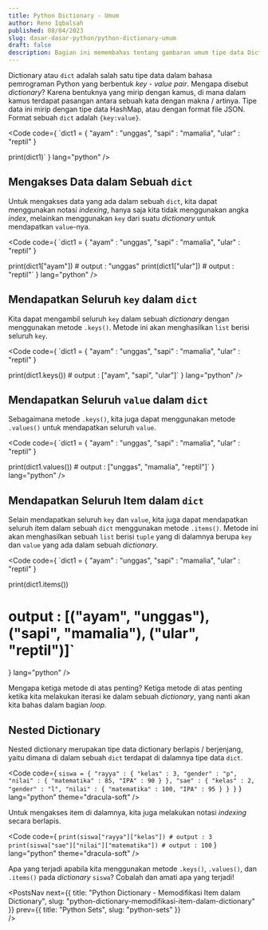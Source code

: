 ```yaml
---
title: Python Dictionary - Umum
author: Reno Iqbalsah
published: 08/04/2023
slug: dasar-dasar-python/python-dictionary-umum
draft: false
description: Bagian ini memembahas tentang gambaran umum tipe data Dictionary pada bahasa pemrograman Python.
---
```


Dictionary atau `dict` adalah salah satu tipe data dalam bahasa pemrograman Python yang berbentuk _key - value pair_.
Mengapa disebut _dictionary_? Karena bentuknya yang mirip dengan kamus, di mana dalam kamus terdapat pasangan antara sebuah kata dengan makna / artinya.
Tipe data ini mirip dengan tipe data HashMap, atau dengan format file JSON. Format sebuah `dict` adalah `{key:value}`.

<Code
code={
`dict1 = {
    "ayam" : "unggas",
    "sapi" : "mamalia",
    "ular" : "reptil"
}

print(dict1)`
}
lang="python"
/>

## Mengakses Data dalam Sebuah `dict`

Untuk mengakses data yang ada dalam sebuah `dict`, kita dapat menggunakan notasi _indexing_, hanya saja kita tidak menggunakan angka _index_, melainkan menggunakan
`key` dari suatu _dictionary_ untuk mendapatkan `value`-nya.

<Code
code={
`dict1 = {
    "ayam" : "unggas",
    "sapi" : "mamalia",
    "ular" : "reptil"
}

print(dict1["ayam"]) # output : "unggas"
print(dict1["ular"]) # output : "reptil"`
}
lang="python"
/>

## Mendapatkan Seluruh `key` dalam `dict`

Kita dapat mengambil seluruh `key` dalam sebuah _dictionary_ dengan menggunakan metode `.keys()`. Metode ini akan menghasilkan `list` berisi seluruh `key`.

<Code
code={
`dict1 = {
    "ayam" : "unggas",
    "sapi" : "mamalia",
    "ular" : "reptil"
}

print(dict1.keys()) # output : ["ayam", "sapi", "ular"]`
}
lang="python"
/>

## Mendapatkan Seluruh `value` dalam `dict`

Sebagaimana metode `.keys()`, kita juga dapat menggunakan metode `.values()` untuk mendapatkan seluruh `value`.

<Code
code={
`dict1 = {
    "ayam" : "unggas",
    "sapi" : "mamalia",
    "ular" : "reptil"
}

print(dict1.values()) # output : ["unggas", "mamalia", "reptil"]`
}
lang="python"
/>

## Mendapatkan Seluruh Item dalam `dict`

Selain mendapatkan seluruh `key` dan `value`, kita juga dapat mendapatkan seluruh item dalam sebuah `dict` menggunakan metode `.items()`. Metode ini akan 
menghasilkan sebuah `list` berisi `tuple` yang di dalamnya berupa `key` dan `value` yang ada dalam sebuah _dictionary_.

<Code
code={
`dict1 = {
    "ayam" : "unggas",
    "sapi" : "mamalia",
    "ular" : "reptil"
}

print(dict1.items()) 
# output : [("ayam", "unggas"), ("sapi", "mamalia"), ("ular", "reptil")]`
}
lang="python"
/>

Mengapa ketiga metode di atas penting? Ketiga metode di atas penting ketika kita melakukan iterasi ke dalam sebuah _dictionary_, yang nanti akan kita bahas dalam bagian _loop_.

## Nested Dictionary

Nested dictionary merupakan tipe data dictionary berlapis / berjenjang, yaitu dimana di dalam sebuah `dict` terdapat di dalamnya tipe data `dict`.

<Code
code={
`siswa = {
    "rayya" : {
        "kelas" : 3,
        "gender" : "p",
        "nilai" : {
            "matematika" : 85,
            "IPA" : 90
        }
    },
    "sae" : {
        "kelas" : 2,
        "gender" : "l",
        "nilai" : {
            "matematika" : 100,
            "IPA" : 95
        }
    }
}`
}
lang="python"
theme="dracula-soft"
/>

Untuk mengakses item di dalamnya, kita juga melakukan notasi _indexing_ secara berlapis.

<Code
code={
`print(siswa["rayya"]["kelas"]) # output : 3
print(siswa["sae"]["nilai"]["matematika"]) # output : 100`
}
lang="python"
theme="dracula-soft"
/>

Apa yang terjadi apabila kita menggunakan metode `.keys()`, `.values()`, dan `.items()` pada _dictionary_ `siswa`? Cobalah dan amati apa yang terjadi!

<PostsNav
  next={{
    title: "Python Dictionary - Memodifikasi Item dalam Dictionary",
    slug: "python-dictionary-memodifikasi-item-dalam-dictionary"
  }}
  prev={{
    title: "Python Sets",
    slug: "python-sets"
  }}  
/>